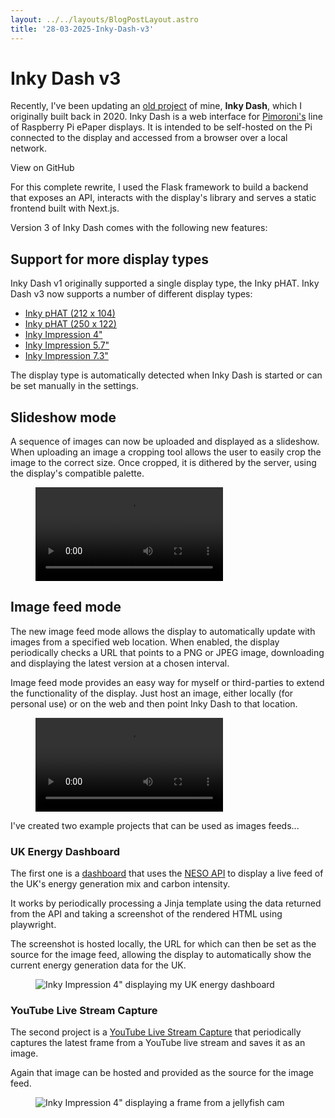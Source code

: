 ```yaml
---
layout: ../../layouts/BlogPostLayout.astro
title: '28-03-2025-Inky-Dash-v3'
---
```



# Inky Dash v3

Recently, I've been updating an [old project](/posts/20200605-inky-dash) of mine, **Inky Dash**, which I originally built back in 2020.
Inky Dash is a web interface for [Pimoroni's](https://shop.pimoroni.com/) line of Raspberry Pi ePaper displays. It is intended
to be self-hosted on the Pi connected to the display and accessed from a browser over a local network.

<IconButton class="my-4" icon="github" url="https://github.com/r-rayns/inky_dash">View on GitHub</IconButton>

For this complete rewrite, I used the Flask framework to build a backend that exposes an API, interacts with the display's library and
serves a static frontend built with Next.js.

Version 3 of Inky Dash comes with the following new features:

## Support for more display types
Inky Dash v1 originally supported a single display type, the Inky pHAT. Inky Dash v3 now supports a number of different display types:
- [Inky pHAT (212 x 104)](https://shop.pimoroni.com/products/inky-phat?variant=12549254217811)
- [Inky pHAT (250 x 122)](https://shop.pimoroni.com/products/inky-phat?variant=12549254217811)
- [Inky Impression 4"](https://shop.pimoroni.com/products/inky-impression-4?variant=39599238807635)
- [Inky Impression 5.7"](https://shop.pimoroni.com/products/inky-impression-5-7?variant=32298701324371)
- [Inky Impression 7.3"](https://shop.pimoroni.com/products/inky-impression-7-3?variant=40512683376723)

The display type is automatically detected when Inky Dash is started or can be set manually in the settings.

## Slideshow mode

A sequence of images can now be uploaded and displayed as a slideshow. When uploading an image a cropping tool allows the user
to easily crop the image to the correct size. Once cropped, it is dithered by the server, using the display's compatible palette.

<Figure caption="A demonstration of the slideshow feature">
  <Video src="/video/slideshow-demo.mp4#t=0.001" title="Slideshow demo"/>
</Figure>

## Image feed mode

The new image feed mode allows the display to automatically update with images from a specified web location.
When enabled, the display periodically checks a URL that points to a PNG or JPEG image, downloading and displaying the
latest version at a chosen interval.

Image feed mode provides an easy way for myself or third-parties to extend the functionality of the display.
Just host an image, either locally (for personal use) or on the web and then point Inky Dash to that location.

<Figure caption="A demonstration of the image feed feature">
  <Video src="/video/image-feed-demo.mp4#t=0.001" title="Image feed demo"/>
</Figure>

I've created two example projects that can be used as images feeds...

### UK Energy Dashboard
The first one is a [dashboard](https://github.com/r-rayns/inky_uk_energy) that uses the [NESO API](https://carbon-intensity.github.io/api-definitions/#carbon-intensity-api-v2-0-0)
to display a live feed of the UK's energy generation mix and carbon intensity.

It works by periodically processing a Jinja template using the data returned from the API and taking a screenshot of the
rendered HTML using playwright.

The screenshot is hosted locally, the URL for which can then be set as the source for
the image feed, allowing the display to automatically show the current energy generation data for the UK.

<Figure caption="Inky Impression 4&quot; displaying my UK energy dashboard">
  <Image src={imageFeedExample}
         title="Inky Impression 4&quot; displaying my UK energy dashboard"
         alt="Inky Impression 4&quot; displaying my UK energy dashboard"/>
</Figure>

### YouTube Live Stream Capture
The second project is a [YouTube Live Stream Capture](https://github.com/r-rayns/inky_yt_capture) that periodically
captures the latest frame from a YouTube live stream and saves it as an image.

Again that image can be hosted and provided as the source for the image feed.

<Figure caption="Inky Impression 4&quot; displaying a frame from a jellyfish cam">
  <Image src={jellyCam}
         title="Inky Impression 4&quot; displaying a frame from a jellyfish cam"
         alt="Inky Impression 4&quot; displaying a frame from a jellyfish cam"/>
</Figure>
